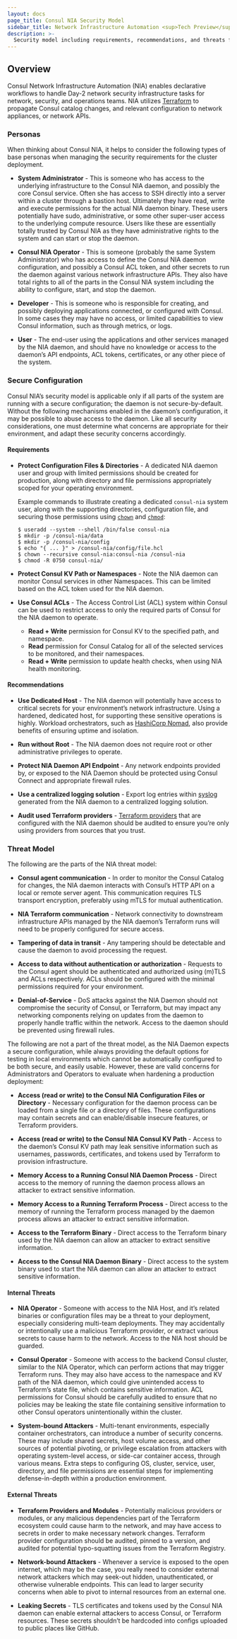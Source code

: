 ```yaml
---
layout: docs
page_title: Consul NIA Security Model
sidebar_title: Network Infrastructure Automation <sup>Tech Preview</sup>
description: >-
  Security model including requirements, recommendations, and threats for Consul Network Infrastructure Automation (NIA). 
---
```


## Overview 

Consul Network Infrastructure Automation (NIA) enables declarative workflows to handle Day-2 network security
infrastructure tasks for network, security, and operations teams. NIA utilizes [Terraform](https://www.terraform.io/)
to propagate Consul catalog changes, and relevant configuration to network appliances, or network APIs.

### Personas

When thinking about Consul NIA, it helps to consider the following types of base personas when managing the security
requirements for the cluster deployment.

- **System Administrator** - This is someone who has access to the underlying infrastructure to the
  Consul NIA daemon, and possibly the core Consul service. Often she has access to SSH directly
  into a server within a cluster through a bastion host. Ultimately they have read, write and 
  execute permissions for the actual NIA daemon binary. These users potentially have sudo, 
  administrative, or some other super-user access to the underlying compute resource. Users like
  these are essentially totally trusted by Consul NIA as they have administrative rights to the 
  system and can start or stop the daemon.
  
- **Consul NIA Operator** - This is someone (probably the same System Administrator) who has access 
  to define the Consul NIA daemon configuration, and possibly a Consul ACL token, and other secrets to
  run the daemon against various network infrastructure APIs. They also have total rights to all of 
  the parts in the Consul NIA system including the ability to configure, start, and stop the daemon.

- **Developer** - This is someone who is responsible for creating, and possibly deploying applications
  connected, or configured with Consul. In some cases they may have no access, or limited capabilities 
  to view Consul information, such as through metrics, or logs.
  
- **User** - The end-user using the applications and other services managed by the NIA daemon, and should
  have no knowledge or access to the daemon’s API endpoints, ACL tokens, certificates, or any other 
  piece of the system.

### Secure Configuration

Consul NIA’s security model is applicable only if all parts of the system are running with a secure 
configuration; the daemon is not secure-by-default. Without the following mechanisms enabled in the 
daemon’s configuration, it may be possible to abuse access to the daemon. Like all security 
considerations, one must determine what concerns are appropriate for their environment, and adapt these
security concerns accordingly.

#### Requirements

- **Protect Configuration Files & Directories** - A dedicated NIA daemon user and group with limited 
  permissions should be created for production, along with directory and file permissions appropriately 
  scoped for your operating environment.

  Example commands to illustrate creating a dedicated `consul-nia` system user, along with the supporting 
  directories, configuration file, and securing those permissions using 
  [`chown`](https://en.wikipedia.org/wiki/Chown) and [`chmod`](https://en.wikipedia.org/wiki/Chmod):

  ```shell-session
  $ useradd --system --shell /bin/false consul-nia
  $ mkdir -p /consul-nia/data
  $ mkdir -p /consul-nia/config 
  $ echo "{ ... }" > /consul-nia/config/file.hcl
  $ chown --recursive consul-nia:consul-nia /consul-nia
  $ chmod -R 0750 consul-nia/
  ```

- **Protect Consul KV Path or Namespaces** - Note the NIA daemon can monitor Consul services in other Namespaces. 
  This can be limited based on the ACL token used for the NIA daemon. 

- **Use Consul ACLs** - The Access Control List (ACL) system within Consul can be used to restrict access to 
  only the required parts of Consul for the NIA daemon to operate.
  - **Read + Write** permission for Consul KV to the specified path, and namespace.
  - **Read** permission for Consul Catalog for all of the selected services to be monitored, and their namespaces.
  - **Read + Write** permission to update health checks, when using NIA health monitoring.

#### Recommendations

- **Use Dedicated Host** - The NIA daemon will potentially have access to critical secrets for your environment’s 
  network infrastructure. Using a hardened, dedicated host, for supporting these sensitive operations is highly. 
  Workload orchestrators, such as [HashiCorp Nomad](https://www.nomadproject.io/), also provide benefits of ensuring 
  uptime and isolation.

- **Run without Root** - The NIA daemon does not require root or other administrative privileges to operate. 

- **Protect NIA Daemon API Endpoint** - Any network endpoints provided by, or exposed to the NIA Daemon should be 
  protected using Consul Connect and appropriate firewall rules.

- **Use a centralized logging solution** - Export log entries within [syslog](https://en.wikipedia.org/wiki/Syslog) 
  generated from the NIA daemon to a centralized logging solution.

- **Audit used Terraform providers** - [Terraform providers](https://www.terraform.io/docs/providers/index.html) that 
  are configured with the NIA daemon should be audited to ensure you’re only using providers from sources that 
  you trust.

### Threat Model

The following are the parts of the NIA threat model:

- **Consul agent communication** - In order to monitor the Consul Catalog for changes, the NIA daemon interacts with 
  Consul’s HTTP API on a local or remote server agent. This communication requires TLS transport encryption, preferably
  using mTLS for mutual authentication.

- **NIA Terraform communication** - Network connectivity to downstream infrastructure APIs managed by the NIA daemon’s 
  Terraform runs will need to be properly configured for secure access.

- **Tampering of data in transit** - Any tampering should be detectable and cause the daemon to avoid processing the 
  request.

- **Access to data without authentication or authorization** - Requests to the Consul agent should be authenticated and 
  authorized using (m)TLS and ACLs respectively. ACLs should be configured with the minimal permissions required for 
  your environment.

- **Denial-of-Service** - DoS attacks against the NIA Daemon should not compromise the security of Consul, or Terraform,
  but may impact any networking components relying on updates from the daemon to properly handle traffic within the 
  network. Access to the daemon should be prevented using firewall rules.

The following are not a part of the threat model, as the NIA Daemon expects a secure configuration, while always 
providing the default options for testing in local environments which cannot be automatically configured to be both 
secure, and easily usable. However, these are valid concerns for Administrators and Operators to evaluate when hardening
a production deployment:

- **Access (read or write) to the Consul NIA Configuration Files or Directory** - Necessary configuration for the daemon
  process can be loaded from a single file or a directory of files. These configurations may contain secrets and can 
  enable/disable insecure features, or Terraform providers.

- **Access (read or write) to the Consul NIA Consul KV Path** - Access to the daemon’s Consul KV path may leak sensitive
  information such as usernames, passwords, certificates, and tokens used by Terraform to provision infrastructure.

- **Memory Access to a Running Consul NIA Daemon Process** - Direct access to the memory of running the daemon process 
  allows an attacker to extract sensitive information.

- **Memory Access to a Running Terraform Process** - Direct access to the memory of running the Terraform process 
  managed by the daemon process allows an attacker to extract sensitive information.

- **Access to the Terraform Binary** - Direct access to the Terraform binary used by the NIA daemon can allow an 
  attacker to extract sensitive information.

- **Access to the Consul NIA Daemon Binary** - Direct access to the system binary used to start the NIA daemon can allow
  an attacker to extract sensitive information.

#### Internal Threats

- **NIA Operator** - Someone with access to the NIA Host, and it’s related binaries or configuration files may be a 
  threat to your deployment, especially considering multi-team deployments. They may accidentally or intentionally use a 
  malicious Terraform provider, or extract various secrets to cause harm to the network. Access to the NIA host should 
  be guarded.

- **Consul Operator** - Someone with access to the backend Consul cluster, similar to the NIA Operator, which can 
  perform actions that may trigger Terraform runs. They may also have access to the namespace and KV path of the NIA
  daemon, which could give unintended access to Terraform’s state file, which contains sensitive information. ACL 
  permissions for Consul should be carefully audited to ensure that no policies may be leaking the state file containing
  sensitive information to other Consul operators unintentionally within the cluster.

- **System-bound Attackers** - Multi-tenant environments, especially container orchestrators, can introduce a number of 
  security concerns. These may include shared secrets, host volume access, and other sources of potential pivoting, or 
  privilege escalation from attackers with operating system-level access, or side-car container access, through various
  means. Extra steps to configuring OS, cluster, service, user, directory, and file permissions are essential steps for 
  implementing defense-in-depth within a production environment.

#### External Threats

- **Terraform Providers and Modules** - Potentially malicious providers or modules, or any malicious dependencies part 
  of the Terraform ecosystem could cause harm to the network, and may have access to secrets in order to make necessary
  network changes. Terraform provider configuration should be audited, pinned to a version, and audited for potential 
  typo-squatting issues from the Terraform Registry.

- **Network-bound Attackers** - Whenever a service is exposed to the open internet, which may be the case, you really 
  need to consider external network attackers which may seek-out hidden, unauthenticated, or otherwise vulnerable 
  endpoints. This can lead to larger security concerns when able to pivot to internal resources from an external one.

- **Leaking Secrets** - TLS certificates and tokens used by the Consul NIA daemon can enable external attackers to 
  access Consul, or Terraform resources. These secrets shouldn’t be hardcoded into configs uploaded to public 
  places like GitHub.